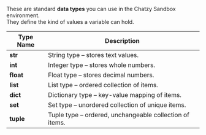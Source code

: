 These are standard **data types** you can use in the Chatzy Sandbox environment.  
They define the kind of values a variable can hold.


| Type Name | Description |
|-----------|-------------|
| **str**   | String type – stores text values. |
| **int**   | Integer type – stores whole numbers. |
| **float** | Float type – stores decimal numbers. |
| **list**  | List type – ordered collection of items. |
| **dict**  | Dictionary type – key-value mapping of items. |
| **set**   | Set type – unordered collection of unique items. |
| **tuple** | Tuple type – ordered, unchangeable collection of items. |